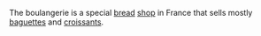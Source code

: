 The boulangerie is a special [[bread]] [[shop]] in France that sells mostly [[baguette]]s and [[croissant]]s.